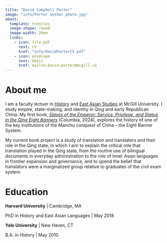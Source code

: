 ```yaml
---
title: "David Campbell Porter"
image: "info/Porter author photo.jpg"
about: 
  template: trestles
  image-shape: round
  image-width: 20em
  links:
    - icon: file-pdf
      text: CV
      href: "info/DavidPorterCV.pdf"
    - icon: envelope
      text: Email
      href: mailto:david.porter@mcgill.ca
---
```


# About me

I am a faculty lectuer in [History](https://www.mcgill.ca/history/) and [East Asian Studies](https://www.mcgill.ca/eas/) at McGill University. I study empire, state-making, and identity in Qing and early Republican China. My first book, [*Slaves of the Emperor: Service, Privilege, and Status in the Qing Eight Banners*](http://cup.columbia.edu/book/slaves-of-the-emperor/9780231559553) (Columbia, 2024), explores the history of one of the key institutions of the Manchu conquest of China – the Eight Banner System. 

My current book project is a study of translation and translators and their role in the Qing state, in which I aim to explain the critical role that translation played in the Qing state, from the routine use of bilingual documents in everyday administration to the role of Inner Asian languages in frontier expansion and governance, and to upend the belief that translators were a marginalized group relative to graduates of the civil exam system. 

# Education

**Harvard University** | Cambridge, MA

PhD in History and East Asian Languages | May 2018

**Yale University** | New Haven, CT

B.A. in History | May 2010